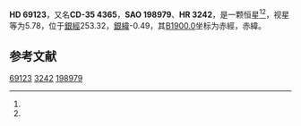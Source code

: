 {{Starbox begin
| name = HD 69123
}}
{{Starbox observe
| epoch = [[J2000.0|J2000.0]]
| constell = {{星座名待查}}<ref name=SIMBAD>{{cite web
 | url=http://simbad.u-strasbg.fr/simbad/sim-id?Ident=HR+3242
 | title=Pulsating variable Star
 | publisher=Centre de Données astronomiques de Strasbourg
 | work=SIMBAD
 | accessdate=2012-07-13
 | archive-date=2016-03-17
 | archive-url=https://web.archive.org/web/20160317131918/http://simbad.u-strasbg.fr/simbad/sim-id?Ident=HR+3242
 | dead-url=no
 }}</ref><ref name=DATA>{{cite web
 | url=http://vizier.u-strasbg.fr/viz-bin/VizieR-5?-out.add=.&-source=5050&-corr=PK=HR&-out.max=9999&HR=3242
 | title=VizieR Detailed Page
 | accessdate=2012-07-13
 | archive-date=2016-03-05
 | archive-url=https://web.archive.org/web/20160305050311/http://vizier.u-strasbg.fr/viz-bin/VizieR-5?-out.add=.&-source=5050&-corr=PK=HR&-out.max=9999&HR=3242
 | dead-url=no
 }}</ref>
| 星官 = 
| ra = {{RA|8|14|13.2}}<ref name=SIMBAD /><ref name=DATA />
| dec = {{DEC|-35|29|26}}<ref name=SIMBAD /><ref name=DATA />
| appmag_v = 5.78<ref name=SIMBAD /><ref name=DATA />
}}
{{Starbox character
| class = K1III<ref name=SIMBAD /><ref name=DATA />
| b-v = 1.02<ref name=SIMBAD /><ref name=DATA />
| u-b = 0.87<ref name=SIMBAD /><ref name=DATA />
| r-i = <ref name=SIMBAD /><ref name=DATA />
| variable = 
}}
{{Starbox astrometry
| radial_v = 0.87
| prop_mo_ra = 27
| parallax = 
| p_error = 
}}
{{Starbox catalog
| names =CD-35 4365，[[SAO星表|SAO]] 198979，[[HD星表|HD]] 69123，[[HR星表|HR]] 3242}}
{{Starbox reference |Simbad=HR+3242}}
{{Starbox end}}

'''HD 69123'''，又名'''CD-35 4365'''，'''SAO 198979'''、'''HR 3242'''，是一颗恒星<ref name=SIMBAD /><ref name=DATA />，视星等为5.78，位于[[銀道座標系|銀經]]253.32，[[銀道座標系|銀緯]]-0.49，其[[B1900.0|B1900.0]]坐标为赤經{{RA|8|10|25.7}}，赤緯{{DEC|-35|-0.49|12}}。

== 参考文献 ==
{{reflist}}

{{star-stub}}

[[Category:HD和HDE天體|69123]]
[[Category:HR天體|3242]]
[[Category:SAO天體|198979]]